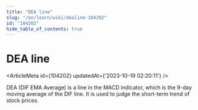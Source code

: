 ```yaml
---
title: "DEA line"
slug: "/en/learn/wiki/dealine-104202"
id: "104202"
hide_table_of_contents: true
---
```



# DEA line

<ArticleMeta id={104202} updatedAt={'2023-10-19 02:20:11'} />
<div className='border-solid border-b border-t-0 my-4 border-[var(--ifm-color-gray-300)]' />

DEA (DIF EMA Average) is a line in the MACD indicator, which is the 9-day moving average of the DIF line. It is used to judge the short-term trend of stock prices.
